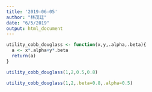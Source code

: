 ```yaml
---
title: '2019-06-05'
author: "林茂廷"
date: "6/5/2019"
output: html_document
---
```


```r
utility_cobb_douglass <- function(x,y,.alpha,.beta){
  a <- x*.alpha+y*.beta
  return(a)
}
```

```r
utility_cobb_douglass(1,2,0.5,0.8)
```

```r
utility_cobb_douglass(1,2,.beta=0.8,.alpha=0.5)
```

